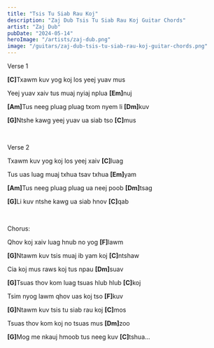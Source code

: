 ```yaml
---
title: "Tsis Tu Siab Rau Koj"
description: "Zaj Dub Tsis Tu Siab Rau Koj Guitar Chords"
artist: "Zaj Dub"
pubDate: "2024-05-14"
heroImage: "/artists/zaj-dub.png"
image: "/guitars/zaj-dub-tsis-tu-siab-rau-koj-guitar-chords.png"
---
```


Verse 1

<b>[C]</b>Txawm kuv yog koj los yeej yuav mus

Yeej yuav xaiv tus muaj nyiaj nplua <b>[Em]</b>nuj

<b>[Am]</b>Tus neeg pluag pluag txom nyem li <b>[Dm]</b>kuv

<b>[G]</b>Ntshe kawg yeej yuav ua siab tso <b>[C]</b>mus

<br />

Verse 2

Txawm kuv yog koj los yeej xaiv <b>[C]</b>luag

Tus uas luag muaj txhua tsav txhua <b>[Em]</b>yam

<b>[Am]</b>Tus neeg pluag pluag ua neej poob <b>[Dm]</b>tsag

<b>[G]</b>Li kuv ntshe kawg ua siab hnov <b>[C]</b>qab

<br />

Chorus:

Qhov koj xaiv luag hnub no yog <b>[F]</b>lawm

<b>[G]</b>Ntawm kuv tsis muaj ib yam koj <b>[C]</b>ntshaw

Cia koj mus raws koj tus npau <b>[Dm]</b>suav

<b>[G]</b>Tsuas thov kom luag tsuas hlub hlub <b>[C]</b>koj

Tsim nyog lawm qhov uas koj tso <b>[F]</b>kuv

<b>[G]</b>Ntawm kuv tsis tu siab rau koj <b>[C]</b>mos

Tsuas thov kom koj no tsuas mus <b>[Dm]</b>zoo

<b>[G]</b>Mog me nkauj hmoob tus neeg kuv <b>[C]</b>tshua...
